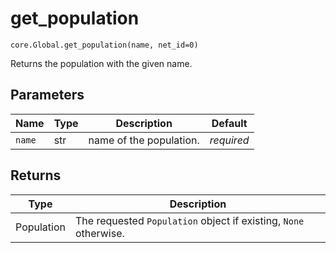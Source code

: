 # get_population { #ANNarchy.core.Global.get_population }

`core.Global.get_population(name, net_id=0)`

Returns the population with the given name.

## Parameters

| Name   | Type   | Description             | Default    |
|--------|--------|-------------------------|------------|
| `name` | str    | name of the population. | _required_ |

## Returns

| Type       | Description                                                          |
|------------|----------------------------------------------------------------------|
| Population | The requested ``Population`` object if existing, ``None`` otherwise. |